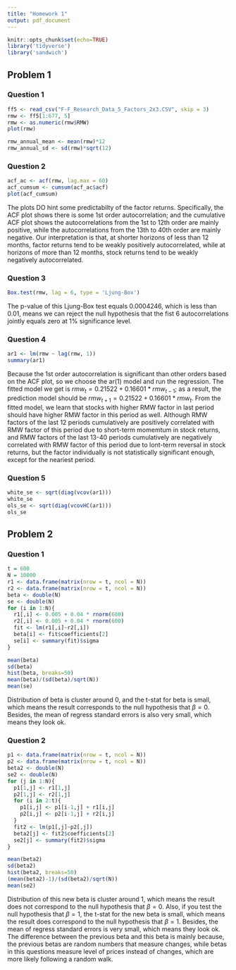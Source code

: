 ---
title: "Homework 1"
output: pdf_document
---

```{r setup, include=FALSE}
knitr::opts_chunk$set(echo=TRUE)
library('tidyverse')
library('sandwich')
```


## Problem 1
### Question 1
```{r warning=FALSE}
ff5 <- read_csv("F-F_Research_Data_5_Factors_2x3.CSV", skip = 3)
rmw <- ff5[1:677, 5]
rmw <- as.numeric(rmw$RMW)
plot(rmw)

rmw_annual_mean <- mean(rmw)*12
rmw_annual_sd <- sd(rmw)*sqrt(12)
```

### Question 2
```{r}
acf_ac <- acf(rmw, lag.max = 60)
acf_cumsum <- cumsum(acf_ac$acf)
plot(acf_cumsum)
```

The plots DO hint some predictabilty of the factor returns. Specifically, the ACF plot shows there is some 1st order autocorrelation; and the cumulative ACF plot shows the autocorrelations from the 1st to 12th order are mainly positive, while the autocorrelations from the 13th to 40th order are mainly negative. Our interpretation is that, at shorter horizons of less than 12 months, factor returns tend to be weakly positively autocorrelated, while at horizons of more than 12 months, stock returns tend to be weakly negatively autocorrelated.

### Question 3
```{r}
Box.test(rmw, lag = 6, type = 'Ljung-Box')
```

The p-value of this Ljung-Box test equals 0.0004246, which is less than 0.01, means we can reject the null hypothesis that the fist 6 autocorrelations jointly equals zero at 1% significance level.

### Question 4
```{r}
ar1 <- lm(rmw ~ lag(rmw, 1))
summary(ar1)
```

Because the 1st order autocorrelation is significant than other orders based on the ACF plot, so we choose the ar(1) model and run the regression. The fitted model we get is $rmw_t = 0.21522 + 0.16601 * rmw_{t-1}$; as a result, the prediction model should be $rmw_{t+1} = 0.21522 + 0.16601 * rmw_t$. 
From the fitted model, we learn that stocks with higher RMW factor in last period should have higher RMW factor in this period as well. Although RMW factors of the last 12 periods cumulatively are positively correlated with RMW factor of this period due to short-term momemtum in stock returns, and RMW factors of the last 13-40 periods cumulatively are negatively correlated with RMW factor of this period due to lont-term reversal in stock returns, but the factor individually is not statistically significant enough, except for the neariest period. 


### Question 5
```{r}
white_se <- sqrt(diag(vcov(ar1)))
white_se
ols_se <- sqrt(diag(vcovHC(ar1)))
ols_se
```


## Problem 2
### Question 1
```{r}
t = 600
N = 10000
r1 <- data.frame(matrix(nrow = t, ncol = N))
r2 <- data.frame(matrix(nrow = t, ncol = N))
beta <- double(N)
se <- double(N)
for (i in 1:N){
  r1[,i] <- 0.005 + 0.04 * rnorm(600)
  r2[,i] <- 0.005 + 0.04 * rnorm(600)
  fit <- lm(r1[,i]~r2[,i])
  beta[i] <- fit$coefficients[2]
  se[i] <- summary(fit)$sigma
}

mean(beta)
sd(beta)
hist(beta, breaks=50)
mean(beta)/(sd(beta)/sqrt(N))
mean(se)
```

Distribution of beta is cluster around 0, and the t-stat for beta is small, which means the result corresponds to the null hypothesis that $\beta = 0$. Besides, the mean of regress standard errors is also very small, which means they look ok.


### Question 2
```{r}
p1 <- data.frame(matrix(nrow = t, ncol = N))
p2 <- data.frame(matrix(nrow = t, ncol = N))
beta2 <- double(N)
se2 <- double(N)
for (j in 1:N){
  p1[1,j] <- r1[1,j]
  p2[1,j] <- r2[1,j]
  for (i in 2:t){
    p1[i,j] <- p1[i-1,j] + r1[i,j]
    p2[i,j] <- p2[i-1,j] + r2[i,j]
  }
  fit2 <- lm(p1[,j]~p2[,j])
  beta2[j] <- fit2$coefficients[2]
  se2[j] <- summary(fit2)$sigma
}

mean(beta2)
sd(beta2)
hist(beta2, breaks=50)
(mean(beta2)-1)/(sd(beta2)/sqrt(N))
mean(se2)
```

Distribution of this new beta is cluster around 1, which means the result does not correspond to the null hypothesis that $\beta = 0$. Also, if you test the null hypothesis that  $\beta = 1$, the t-stat for the new beta is small, which means the result does correspond to the null hypothesis that $\beta = 1$. Besides, the mean of regress standard errors is very small, which means they look ok.
The difference between the previous beta and this beta is mainly because, the previous betas are random numbers that measure changes, while betas in this questions measure level of prices instead of changes, which are more likely following a random walk.